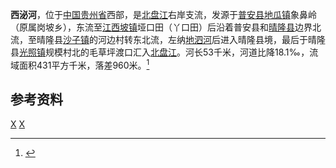 {{Infobox River
  | river_name      = 西泌河
  | image_name      = 
  | image_size      = 
  | caption         = 
  | origin          = [[贵州省|贵州省]][[普安县|普安县]][[地瓜镇|地瓜镇]]象鼻岭
  | mouth           = 贵州省[[晴隆县|晴隆县]][[光照镇|光照镇]]规模村北[[北盘江|北盘江]]
  | basin_countries = {{PRC}}
  | length          = 53 km
  | elevation       = 
  | mouth_elevation = 
  | discharge       = 
  | watershed       = 431 km<sup>2</sup>
}}
'''西泌河'''，位于[[中国|中国]][[贵州省|贵州省]]西部，是[[北盘江|北盘江]]右岸支流，发源于[[普安县|普安县]][[地瓜镇|地瓜镇]]象鼻岭（原属岗坡乡），东流至[[江西坡镇|江西坡镇]]垭口田（丫口田）后沿着普安县和[[晴隆县|晴隆县]]边界北流，至晴隆县[[沙子镇_(晴隆县)|沙子镇]]的河边村转东北流，左纳[[地泗河|地泗河]]后进入晴隆县境，最后于晴隆县[[光照镇|光照镇]]规模村北的毛草坪渡口汇入[[北盘江|北盘江]]。河长53千米，河道比降18.1‰，流域面积431平方千米，落差960米。<ref name="中国河湖大典">{{cite book zh |author=《[[中国河湖大典|中国河湖大典]]》编纂委员会 |title=《中国河湖大典·珠江卷》 |format=M |edition=1 |location=北京 |publisher=中国水利水电出版社 |date=2013年1月 |pages=53页 |id= ISBN 978-7-5170-0561-2}}</ref>

==参考资料==
{{reflist}}

[[Category:北盤江水系|X]]
[[Category:贵州河流|X]]